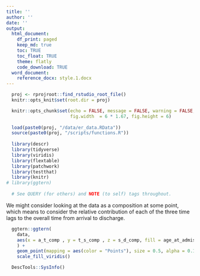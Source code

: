 ```yaml
---
title: ''
author: ''
date: ''
output: 
  html_document:
    df_print: paged
    keep_md: true
    toc: TRUE
    toc_float: TRUE
    theme: flatly 
    code_download: TRUE
  word_document:
    reference_docx: style.1.docx
---
```


```r

  proj <- rprojroot::find_rstudio_root_file()
  knitr::opts_knit$set(root.dir = proj)

  knitr::opts_chunk$set(echo = FALSE, message = FALSE, warning = FALSE, 
                        fig.width  = 6 * 1.67, fig.height = 6)
  
  load(paste0(proj, "/data/er_data.RData"))
  source(paste0(proj, "/scripts/functions.R"))
  
  library(descr)
  library(tidyverse)
  library(viridis)
  library(flextable)
  library(patchwork)
  library(testthat)
  library(knitr)
# library(ggtern)
  
  # See QUERY (for others) and NOTE (to self) tags throughout. 

```

We might consider looking at the data as a composition at some point, which means to consider the relative contribution of each of the three time lags to the overall time from arrival to discharge. 

```r

  ggtern::ggtern(
    data, 
    aes(x = a_t_comp , y = t_s_comp , z = s_d_comp, fill = age_at_admission)
    ) +
    geom_point(mapping = aes(color = "Points"), size = 0.5, alpha = 0.1) +
    scale_fill_viridis()

```







```r

  DescTools::SysInfo()

```

